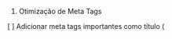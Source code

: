 1. Otimização de Meta Tags

[ ] Adicionar meta tags importantes como título (<title>), descrição (<meta name="description">), e palavras-chave (<meta name="keywords">) dinamicamente para cada página.
[ ] Usar a tag <meta name="robots"> para controlar o comportamento dos motores de busca, como index, follow ou noindex, nofollow, quando necessário.
[ ] Adicionar Open Graph (OG) e Twitter Cards para melhorar a aparência das suas páginas quando compartilhadas em redes sociais.

2. Estrutura Semântica e Heading Tags

[ ] Usar headings de forma hierárquica (H1, H2, H3) para organizar melhor o conteúdo.
[ ] Verificar que cada página tenha um único <h1> que descreva o conteúdo principal da página.

3. URLs e Roteamento Amigáveis

[ ] Usar URLs amigáveis (ex: /posts/meu-primeiro-post em vez de /posts?id=123) para melhorar a legibilidade e ranking.
[ ] Configurar redirecionamentos 301 para páginas movidas ou removidas, evitando que visitantes e motores de busca encontrem páginas de erro 404.
[ ] Adicionar tags <link rel="canonical"> para evitar conteúdo duplicado em múltiplas URLs.

4. Velocidade de Carregamento e Performance

[ ] Implementar lazy loading de imagens com o componente next/image para carregar imagens de maneira otimizada.
[ ] Minificar o CSS e JavaScript e reduzir o número de scripts externos.
[ ] Usar cache eficiente e getStaticProps/getStaticPaths sempre que possível para melhorar a performance de páginas dinâmicas.
[ ] Configurar pré-carregamento de fontes para evitar bloqueios de renderização.

5. Responsividade e Mobile-First

[ ] Garantir que seu design seja responsivo e que a experiência mobile seja fluida.
[ ] Usar a meta tag viewport para garantir que seu site se adapte a diferentes tamanhos de tela

6. Mapeamento de Sitemaps e Robots.txt

[ ] Gerar um arquivo sitemap.xml usando a ferramenta next-sitemap para listar todas as páginas do site.
[ ] Criar um arquivo robots.txt para instruir motores de busca sobre o que pode ou não ser indexado.

7. Dados Estruturados (Schema Markup)

[ ] Adicionar dados estruturados (JSON-LD) para ajudar os motores de busca a entender melhor o conteúdo e criar rich snippets.

8. Acessibilidade e Usabilidade

[ ] Garantir que as imagens tenham atributos alt para melhorar a acessibilidade e o SEO.
[ ] Usar links acessíveis e botões (não use href="#", prefira links reais ou botões com funções definidas).
[ ] Testar o site com ferramentas de acessibilidade para garantir uma boa experiência para todos os usuários.

9. Linkagem Interna e Externa

[ ] Adicionar links internos estratégicos para melhorar a navegação do site e manter os usuários por mais tempo nas páginas.
[ ] Garantir que links externos tenham rel="noopener noreferrer" para evitar problemas de segurança.
[ ] Monitorar links quebrados regularmente e corrigi-los.

10. Análise e Monitoramento

[ ] Adicionar o Google Analytics ou outra ferramenta de monitoramento para acompanhar o tráfego do site.
[ ] Verificar o desempenho no Google Search Console para identificar problemas de indexação ou penalizações.

Ferramentas úteis

    Lighthouse: Para medir a performance, acessibilidade e SEO.
    Next.js next/head: Para adicionar tags meta dinâmicas.
    next-sitemap: Para gerar o sitemap.xml automaticamente.
    Google Search Console: Para monitorar a indexação do site.
    Schema Markup Validator: Para validar os dados estruturados.
